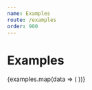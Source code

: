 ```yaml
---
name: Examples
route: /examples
order: 900
---
```



# Examples

<DemoGrid padding={0}>
  {examples.map(data => (
    <Demo
      key={data.name}
      {...data}
      import={import('../examples/demos/' + data.name)}
    />
  ))}
</DemoGrid>